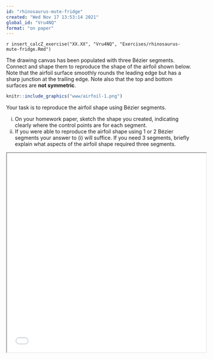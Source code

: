 ```yaml
---
id: "rhinosaurus-mute-fridge"
created: "Wed Nov 17 13:53:14 2021"
global_id: "Vru4NQ"
format: "on paper"
---
```


`r insert_calcZ_exercise("XX.XX", "Vru4NQ", "Exercises/rhinosaurus-mute-fridge.Rmd")`

The drawing canvas has been populated with three Bézier segments. Connect and shape them to reproduce the shape of the airfoil shown below. Note that the airfoil surface smoothly rounds the leading edge but has a sharp junction at the trailing edge. Note also that the top and bottom surfaces are **not symmetric**.

```r
knitr::include_graphics("www/airfoil-1.png")
```

Your task is to reproduce the airfoil shape using Bézier segments. 

i. On your homework paper, sketch the shape you created, indicating clearly where the control points are for each segment. 
ii. If you were able to reproduce the airfoil shape using 1 or 2 Bézier segments your answer to (i) will suffice. If you need 3 segments, briefly explain what aspects of the airfoil shape required three segments.


<p align="center"><iframe width="540" height="540" src="b-new.svg?a=.2,.1,.3,.1,.4,.1,.5,.1&b=.5,.05,.7,05,.8,.05,.9,.05&c=.3,.2,.4,.2,.5,.2,.6,.2&animate=0"></iframe></p> 




